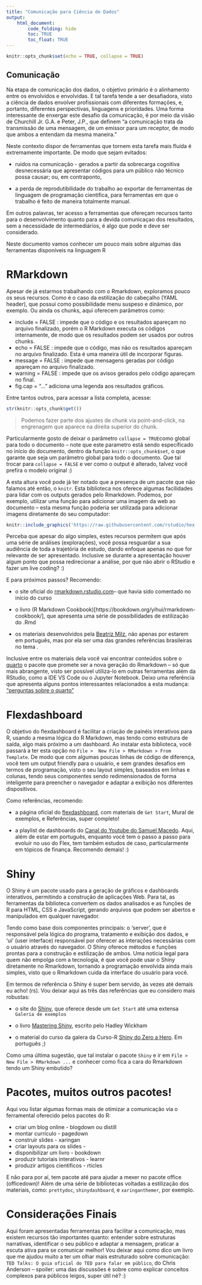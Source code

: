 ```yaml
---
title: "Comunicação para Ciência de Dados"
output: 
    html_document:
        code_folding: hide
        toc: TRUE
        toc_float: TRUE
---
```


```r
knitr::opts_chunk$set(echo = TRUE, collapse = TRUE)
```


## Comunicação

Na etapa de comunicação dos dados, o objetivo primário é o alinhamento entre os envolvidos e envolvidas. E tal tarefa tende a ser desafiadora, visto a ciência de dados envolver profissionais com diferentes formações, e, portanto, diferentes perspectivas, linguagens e prioridades. Uma forma interessante de enxergar este desafio da comunicação, é por meio da visão de Churchill Jr. G.A. e Peter, J.P., que definem "a comunicação trata da transmissão de uma mensagem, de um emissor para um receptor, de modo que ambos a entendam da mesma maneira."

Neste contexto dispor de ferramentas que tornem esta tarefa mais fluída é extremamente importante. De modo que sejam evitados:

- ruidos na comunicação - gerados a partir da sobrecarga cognitiva desnecessária que apresentar códigos para um público não técnico possa causar; ou, em contraponto,

- a perda de reprodutibilidade do trabalho ao exportar de ferramentas de linguagem de programação cientifica, para ferramentas em que o trabalho é feito de maneira totalmente manual.


Em outros palavras, ter acesso a ferramentas que ofereçam recursos tanto para o desenvolvimento quanto para a devida comunicaçao dos resultados, sem a necessidade de intermediários, é algo que pode e deve ser considerado.

Neste documento vamos conhecer um pouco mais sobre algumas das ferramentas disponíveis na linguagem R



# RMarkdown

Apesar de já estarmos trabalhando com o Rmarkdown, exploramos pouco os seus recursos. Como é o caso da estilização do cabeçalho  (YAML header), que possui como possibilidade menu suspeso e dinâmico, por exemplo. Ou ainda os chunks, aqui oferecem parâmetros como:


- include = FALSE : impede que o código e os resultados apareçam no arquivo finalizado, porém o R Markdown executa os códigos internamente, de modo que os resultados podem ser usados por outros chunks.
- echo = FALSE : impede que o código, mas não os resultados apareçam no arquivo finalizado. Esta é uma maneira útil de incorporar figuras.
- message = FALSE : impede que mensagens geradas por código apareçam no arquivo finalizado.
- warning = FALSE : impede que os avisos gerados pelo código apareçam no final.
- fig.cap = "..." adiciona uma legenda aos resultados gráficos.

Entre tantos outros, para acessar a lista completa, acesse:

```r
str(knitr::opts_chunk$get())
```

> Podemos fazer parte dos ajustes de chunk via point-and-click, na engrenagem que aparece na direita superior do chunk.

Particularmente gosto de deixar o parâmetro `collapse = TRUE`como global para todo o documento – note que este parametro está sendo específicado no início do documento, dentro da função `knitr::opts_chunk$set`, o que garante que seja um parâmetro global para todo o documento. Que tal trocar para `collapse = FALSE` e ver como o output é alterado, talvez você prefira o modelo original :) 

A esta altura você pode já ter notado que a presença de um pacote que não falamos até então, o `knitr`. Esta biblioteca nos oferece algumas facilidades para lidar com os outputs gerados pelo Rmarkdown. Podemos, por exemplo, utilizar uma função para adicionar uma imagem da web ao documento – esta mesma função poderia ser utilizada para adicionar imagens diretamente do seu computador:


```r
knitr::include_graphics('https://raw.githubusercontent.com/rstudio/hex-stickers/master/PNG/knitr.png')
```

Perceba que apesar do algo simples, estes recursos permitem que após uma série de análises (explorações), você possa resguardar a sua audiência de toda a trajetória de estudo, dando enfoque apenas no que for relevante de ser apresentado. Inclusive se durante a apresentação houver algum ponto que possa redirecionar a análise, por que não abrir o RStudio e fazer um live coding? :) 


E para próximos passos? Recomendo:

- o site oficial do [rmarkdown.rstudio.com](https://rmarkdown.rstudio.com/docs/articles/rmarkdown.html)– que havia sido comentado no início do curso

- o livro (R Markdown Cookbook)[https://bookdown.org/yihui/rmarkdown-cookbook/], que apresenta uma série de possibilidades de estilização do .Rmd

-  os materiais desenvolvidos pela [Beatriz Milz](https://beamilz.com/talks/pt/), não apenas por estarem em português, mas por ela ser uma das grandes referências brasileiras no tema . 


Inclusive entre os materiais dela você vai encontrar conteúdos sobre o [quarto](https://quarto.org/) o pacote que promete ser a nova geração do Rmarkdown – só que mais abrangente, visto ser possível utiliza-lo em outras ferramentas além da RStudio, como a IDE VS Code ou o Jupyter Notebook. Deixo uma referência que apresenta alguns pontos interessantes relacionados a esta mudança: ["perguntas sobre o quarto"](https://occasionaldivergences.com/posts/quarto-questions/?utm_campaign=Data_Elixir&utm_source=Data_Elixir_409/)



# Flexdashboard

O objetivo do flexdashboard é facilitar a criação de painéis interativos para R, usando a mesma lógica do R Markdown, mas tendo como estrutura de saída, algo mais próximo a um dashboard. Ao instalar esta biblioteca, você passará a ter esta opção no `File >  New File > RMarkdown > From Template`. De modo que com algumas poucas linhas de código de diferença, você tem um output friendly para o usuário, e sem grandes desafios em termos de programação, visto o seu layout simples,  baseados em linhas e colunas, tendo seus componentes sendo redimensionados de forma inteligente para preencher o navegador e adaptar a exibição nos diferentes dispositivos. 

Como referências, recomendo:

- a página oficial do [flexdashboard](https://pkgs.rstudio.com/flexdashboard/), com materiais de `Get Start`, Mural de exemplos, e Referências, super completo!

- a playlist de dashboards do  [Canal do Youtube do Samuel Macedo](https://www.youtube.com/watch?v=51N-LSYXlHU&list=PLCQ7-I8jjAsn-2ZcKBjGE8XfPc1VAm05J). Aqui, além de estar em português, enquanto você tem o passo a passo para evoluir no uso do Flex, tem também estudos de caso, particularmente em tópicos de finança. Recomendo demais! :) 



# Shiny

O Shiny é um pacote usado para a geração de gráficos e dashboards interativos, permitindo a construção de aplicações Web. Para tal, as ferramentas da biblioteca convertem os dados analisados e as funções de R para HTML, CSS e JavaScript, gerando arquivos que podem ser abertos e manipulados em qualquer navegador. 

Tendo como base dois componentes principais: o ‘server’, que é responsável pela lógica do programa, tratamento e exibição dos dados, e ‘ui’ (user interface) responsável por oferecer as interações necessárias com o usuário através do navegador. O Shiny oferece métodos e funções prontas para a construção e estilização de ambos. Uma notícia legal para quem não empolga com a tecnologia, é que você pode usar o Shiny diretamente no Rmarkdown, tornando a programação envolvida ainda mais simples, visto que o Rmarkdown cuida da interface do usuário para você. 

Em termos de referência o Shiny é super bem servido, às vezes até demais eu acho! (rs). Vou deixar aqui as três das referências que eu considero mais robustas: 

- o site do [Shiny](https://shiny.rstudio.com/), que oferece desde um `Get Start` até uma extensa `Galeria de exemplos`

- o livro [Mastering Shiny](https://mastering-shiny.org/index.html), escrito pelo Hadley Wickham

- o material do curso da galera da Curso-R [Shiny do Zero a Hero](https://curso-r.github.io/latinr-shiny/). Em português ;)  

Como uma última sugestão, que tal instalar o pacote `Shiny` e ir em `File >  New File > RMarkdown ...` e conhecer como fica a cara do Rmarkdown tendo um Shiny embutido? 


# Pacotes, muitos outros pacotes! 

Aqui vou listar algumas formas mais de otimizar a comunicação via o ferramental oferecido pelos pacotes do R: 

- criar um blog online - blogdown ou distill
- montar currículo - pagedown
- construir slides - xaringan
- criar layouts para os slides - 
- disponibilizar um livro - bookdown
- produzir tutoriais interativos - learnr
- produzir artigos cientificos - rticles


E não para por aí, tem pacote até para ajudar a mexer no pacote office (officedown)! Além de uma série de bibliotecas voltadas a estilização dos materiais, como: `prettydoc`, `shinydashboard`, e `xaringanthemer`, por exemplo.


# Considerações Finais


Aqui foram apresentadas ferramentas para facilitar a comunicação, mas existem recursos tão importantes quanto: entender sobre estruturas narrativas, identificar o seu público e adaptar a mensagem, praticar a escuta ativa para se comunicar melhor! Vou deixar aqui como dico um livro que me ajudou muito a ter um olhar mais estruturado sobre comunicação: `TED Talks: O guia oficial do TED para falar em público`, do Chris Anderson – spoiler: uma das discussões é sobre como explicar conceitos complexos para públicos leigos, super útil né? :)



